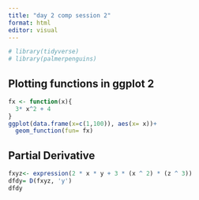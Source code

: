 ```yaml
---
title: "day 2 comp session 2"
format: html
editor: visual
---
```


```r
# library(tidyverse)
# library(palmerpenguins)
```

## Plotting functions in ggplot 2

```r
fx <- function(x){
  3* x^2 + 4 
}
ggplot(data.frame(x=c(1,100)), aes(x= x))+
  geom_function(fun= fx)
```

## Partial Derivative

```r
fxyz<- expression(2 * x * y + 3 * (x ^ 2) * (z ^ 3))
dfdy= D(fxyz, 'y')
dfdy
```

